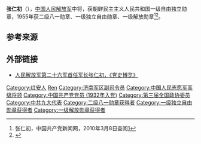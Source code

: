 {{noteTA
|1=zh-hans:蒋介石;zh-hk:蒋介石;zh-tw:蒋中正;
|2=zh-hans:斯大林;zh-hk:史太林;zh-tw:史達林;
|3=zh-cn:朝鲜战争; zh-sg:韩战; zh-tw:韓戰; zh-hk:韓戰;}}
{{Infobox_officeholder
| name = 张仁初
| image name = Zhangrenchu.jpg
| width = 200
| now = 
| period = 
| Sex =
| different name =
| party = {{中国共产党}}
| nationality = {{PRC}}
| Native place =
| date of birth = 1909年12月9日
| place of birth = {{QIN}}[[湖北省|湖北省]][[黄安县|黄安县]](今[[红安|红安]])高桥区张家塆
| date of death = {{death date and age|1969|11|4|1909|12|9}}
| place of death = {{PRC}}[[北京|北京]]
| religion = [[共产主义|共产主义]]
| spouse = 
| relatives = 
| educate = 
* 无
| past =
* 红四方面军保卫局通江分局保卫队队长、保卫团2营营长
* 第2师4团副团长、第5团团长
* 第115师教导2旅副旅长
* 抗日军政大学第一分校校长
* 山东军区特务团团长
* 滨海军区司令部参谋处处长
* 1949年1月，第三野战军26军军长
* 中国人民志愿军第9兵团26军军长
* 1952年6月，济南军区副司令员
| work =
}}
'''张仁初'''（{{bd|1909年|12月9日|1969年|11月4日}}），[[中国人民解放军|中国人民解放军]]中将，获朝鲜民主主义人民共和国一级自由独立勋章，1955年获二级八一勋章、一级独立自由勋章、一级解放勋章<ref name="官方">张仁初，中国共产党新闻网，2010年3月8日查阅[http://dangshi.people.com.cn/GB/165617/165618/166491/167908/9975075.html]</ref><ref name="中共新闻网">{{cite web |title=张仁初--资料中心--中国共产党新闻网 |url=http://cpc.people.com.cn/GB/64162/126778/130393/7587485.html |website=cpc.people.com.cn |accessdate=2021-10-17 |archive-date=2020-07-16 |archive-url=https://web.archive.org/web/20200716140640/http://cpc.people.com.cn/GB/64162/126778/130393/7587485.html }}</ref>。

== 参考来源 ==
{{reflist}}

== 外部链接 ==
* [http://qkzz.net/article/3b37b295-2063-42f7-9b8d-9521101bb786.htm 人民解放军第二十六军首任军长张仁初，《党史博览》]{{dead link|date=2018年2月 |bot=InternetArchiveBot |fix-attempted=yes }}

{{中国军事人物小作品}}
{{中國人民解放軍開國中將}}
{{DEFAULTSORT:zhang renchu}}
[[Category:红安人|Category:红安人]]
[[Category:张姓|Ren]]
[[Category:济南军区副司令员|Category:济南军区副司令员]]
[[Category:中国人民志愿军高级将领|Category:中国人民志愿军高级将领]]
[[Category:中国共产党党员_(1932年入党)|Category:中国共产党党员 (1932年入党)]]
[[Category:第三届全国政协委员|Category:第三届全国政协委员]]
[[Category:中共九大代表|Category:中共九大代表]]
[[Category:二级八一勋章获得者|Category:二级八一勋章获得者]]
[[Category:一级独立自由勋章获得者|Category:一级独立自由勋章获得者]]
[[Category:一级解放勋章获得者|Category:一级解放勋章获得者]]